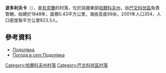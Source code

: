 {{coord|48|56|4|N|36|54|33|E|scale:100000_region:UA|display=title}}

'''波多利夫卡'''（{{lang-uk|Подолівка}}），是[[烏克蘭|烏克蘭]]的村落，位於該國東部[[哈爾科夫州|哈爾科夫州]]，由[[巴文科伏區|巴文科伏區]]負責管轄，始建於1848年，面積0.43平方公里，海拔高度99米，2001年人口354，人口密度每平方公里823.3人。

==參考資料==
* [http://gska2.rada.gov.ua/pls/z7502/A005?rdat1=09.01.2009&rf7571=32227 Подолівка]{{dead link|date=2018年3月 |bot=InternetArchiveBot |fix-attempted=yes }}
* [http://weather.in.ua/ua/har'kovskaja/21009 Погода в селі Подолівка] {{Wayback|url=http://weather.in.ua/ua/har%27kovskaja/21009 |date=20200812233010 }}

{{DEFAULTSORT:Подолівка}}
[[Category:哈爾科夫州村落|Category:哈爾科夫州村落]]
[[Category:巴文科伏區村落|Category:巴文科伏區村落]]


{{Kharkiv-geo-stub}}